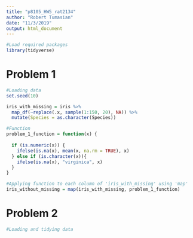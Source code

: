 ```yaml
---
title: "p8105_HW5_rat2134"
author: "Robert Tumasian"
date: "11/3/2019"
output: html_document
---
```


```r
#Load required packages
library(tidyverse)
```

# Problem 1
```r
#Loading data
set.seed(10)

iris_with_missing = iris %>% 
  map_df(~replace(.x, sample(1:150, 20), NA)) %>%
  mutate(Species = as.character(Species))
```

```r
#Function
problem_1_function = function(x) {
  
  if (is.numeric(x)) {
    ifelse(is.na(x), mean(x, na.rm = TRUE), x)
  } else if (is.character(x)){
    ifelse(is.na(x), "virginica", x)
  }
}
```

```r
#Applying function to each column of 'iris_with_missing' using 'map'
iris_without_missing = map(iris_with_missing, problem_1_function)
```

# Problem 2
```r
#Loading and tidying data

```



